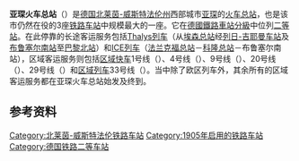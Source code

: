 {{noteTA
|G1=DE
}}

{{Infobox Deutsche Bahn station
| logo            = 
| image           = Aachen Hauptbahnhof 10-2017.jpg
| name            = [[File:Deutsche_Bahn_AG-Logo.svg|30px]] 亚琛火车总站
| caption         = 
| country         = {{GER}}
| state           = {{flag|North Rhine-Westphalia}}
| locale          = [[亚琛|亚琛]]
| borough         = 
| coordinates     = {{coord|50|46|5|N|6|5|28|E|region:DE-BY_type:railwaystation|format=dms|display=inline,title}}
| category        = [[德国铁路二等车站列表|二等站]]<ref>{{DBCatsURL}}</ref>
| tracks          = 7
| exits           = 
| trains          = 
| ds100           = KA
| code            = 8000001
| type            = {{link-de|分岔站|Trennungsbahnhof}}
| start           = 1905年
| architect       = {{link-de|弗里德里希·梅特冈|Friedrich Mettegang}}
| style           = [[新艺术运动|新艺术风格建筑]]
|lines=
* {{link-de|科隆－亚琛高速铁路|Schnellfahrstrecke Köln–Aachen}}
* {{link-de|亚琛－门兴格拉德巴赫铁路|Bahnstrecke Aachen–Mönchengladbach}}
* {{link-de|维泽河谷铁路|Wesertalstrecke}}
}}

'''亚琛火车总站'''（{{lang-de|'''Aachen Hauptbahnhof'''}}）是[[德国|德国]][[北莱茵-威斯特法伦州|北莱茵-威斯特法伦州]]西部城市[[亚琛|亚琛]]的[[火车总站|火车总站]]，也是该市仍然在役的3座[[铁路车站|铁路车站]]中规模最大的一座。它在[[德國鐵路車站分級|德國鐵路車站分級]]中位列[[德国铁路二等车站列表|二等站]]。在此停靠的长途客运服务包括[[Thalys|Thalys列车]]（从[[埃森火车总站|埃森总站]]经[[列日-吉耶曼车站|列日-吉耶曼车站]]及[[布鲁塞尔南站|布鲁塞尔南站]]至[[巴黎北站|巴黎北站]]）和[[ICE列车|ICE列车]]（[[法兰克福火车总站|法兰克福总站]]－[[科隆火车总站|科隆总站]]－布鲁塞尔南站），区域客运服务则包括[[区域快车|区域快车]]1号线（{{link-de|北威快车|NRW-Express}}）、4号线（{{link-de|伍珀快车|Wupper-Express}}）、9号线（{{link-de|莱茵-西格快车|Rhein-Sieg-Express}}）、20号线（{{link-de|欧区列车|Euregiobahn}}）、29号线（{{link-de|欧区快车|euregioAIXpress}}）和[[区域列车|区域列车]]33号线（{{link-de|莱茵-尼尔斯列车|Rhein-Niers-Bahn}}）。当中除了欧区列车外，其余所有的区域客运服务都在亚琛火车总站始发及终到。

==参考资料==
{{reflist}}

{{Authority control}}

{{DEFAULTSORT:Aachen Hauptbahnhof}}
[[Category:北莱茵-威斯特法伦铁路车站|Category:北莱茵-威斯特法伦铁路车站]]
[[Category:1905年启用的铁路车站|Category:1905年启用的铁路车站]]
[[Category:德国铁路二等车站|Category:德国铁路二等车站]]